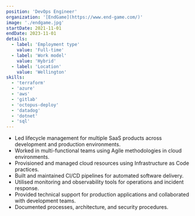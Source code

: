```yaml
---
position: 'DevOps Engineer'
organization: '[EndGame](https://www.end-game.com/)'
image: './endgame.jpg'
startDate: 2021-11-01
endDate: 2023-11-01
details:
  - label: 'Employment type'
    value: 'Full-time'
  - label: 'Work model'
    value: 'Hybrid'
  - label: 'Location'
    value: 'Wellington'
skills:
  - 'terraform'
  - 'azure'
  - 'aws'
  - 'gitlab'
  - 'octopus-deploy'
  - 'datadog'
  - 'dotnet'
  - 'sql'
---
```


- Led lifecycle management for multiple SaaS products across development and production environments.
- Worked in multi-functional teams using Agile methodologies in cloud environments.
- Provisioned and managed cloud resources using Infrastructure as Code practices.
- Built and maintained CI/CD pipelines for automated software delivery.
- Utilised monitoring and observability tools for operations and incident response.
- Provided technical support for production applications and collaborated with development teams.
- Documented processes, architecture, and security procedures.
